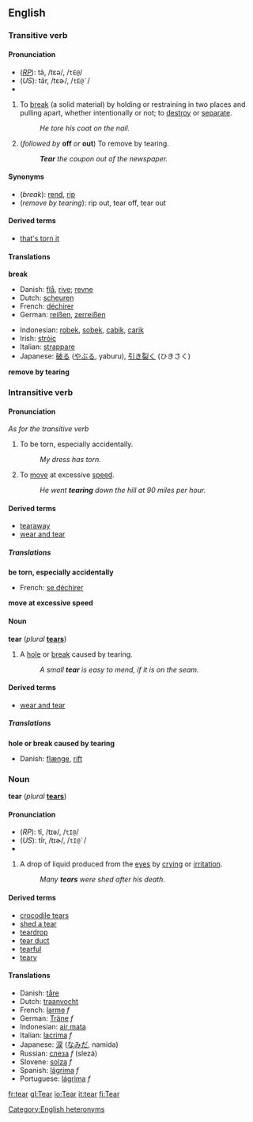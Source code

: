 ==English==
===Transitive verb===
{{en-infl-irreg|tear|tears|tearing|tore|torn}}

====Pronunciation====
*(''[[RP]]''): tâ, /tɛə/, /<tt>tE@</tt>/
*(''US''): târ, /tɛɚ/, /<tt>tE@`</tt>/
*{{audio|en-us-tear-verb.ogg|Audio (US), verb}}

#To [[break]] (a solid material) by holding or restraining in two places and pulling apart, whether intentionally or not; to [[destroy]] or [[separate]].
#:''He tore his coat on the nail.''
#(''followed by'' '''off''' ''or'' '''out''') To remove by tearing.
#:'''''Tear''' the coupon out of the newspaper.''

====Synonyms====
*(''break''): [[rend]], [[rip]]
*(''remove by tearing''): rip out, tear off, tear out

====Derived terms====
*[[that's torn it]]

====Translations====

'''break'''
{{top}}
*Danish: [[flå]], [[rive]]; [[revne]]
*Dutch: [[scheuren]]
*French: [[déchirer]]
*German: [[reißen]], [[zerreißen]]
{{mid}}
*Indonesian: [[robek]], [[sobek]], [[cabik]], [[carik]]
*Irish: [[stróic]]
*Italian: [[strappare]]
*Japanese: [[破る]] ([[やぶる]], yaburu), [[引き裂く]] (ひきさく)
{{bottom}}

'''remove by tearing'''
{{top}}
{{mid}}
{{bottom}}

===Intransitive verb===
{{en-infl-irreg|tear|tears|tearing|tore|torn}}

====Pronunciation====
''As for the transitive verb''

#To be torn, especially accidentally.
#:''My dress has torn.''
#To [[move]] at excessive [[speed]].
#:''He went '''tearing''' down the hill at 90 miles per hour.''

====Derived terms====
*[[tearaway]]
*[[wear and tear]]

=====Translations=====

'''be torn, especially accidentally'''
{{top}}
*French: [[se déchirer]]
{{mid}}
{{bottom}}

'''move at excessive speed'''
{{top}}
{{mid}}
{{bottom}}

====Noun====
'''tear'''  (''plural'' '''[[tears]]''')
#A [[hole]] or [[break]] caused by tearing.
#:''A small '''tear''' is easy to mend, if it is on the seam.''

====Derived terms====
*[[wear and tear]]

=====Translations=====

'''hole or break caused by tearing'''
*Danish: [[flænge]], [[rift#Danish|rift]]

===Noun===
{{wikipedia}}
'''tear'''  (''plural'' '''[[tears]]''')

====Pronunciation====
*(''RP''): tî, /tɪə/, /<tt>tI@</tt>/
*(''US''): tîr, /tɪɚ/, /<tt>tI@`</tt>/
*{{audio|en-us-tear-noun.ogg|Audio (US), noun}}

#A drop of liquid produced from the [[eye]]s by [[crying]] or [[irritation]].
#:''Many '''tears''' were shed after his death.''

====Derived terms====
*[[crocodile tears]]
*[[shed a tear]]
*[[teardrop]]
*[[tear duct]]
*[[tearful]]
*[[teary]]

====Translations====
*Danish: [[tåre]]
*Dutch: [[traanvocht]]
*French: [[larme]] ''f''
*German: [[Träne]] ''f''
*Indonesian: [[air mata]]
*Italian: [[lacrima]] ''f''
*Japanese: [[涙]] ([[なみだ]], namida)
*Russian: [[слеза]] ''f'' (slezá)
*Slovene: [[solza]] ''f''
*Spanish: [[lágrima]] ''f''
*Portuguese: [[lágrima]] ''f''

[[Category:English heteronyms]]

[[fr:tear]]
[[gl:Tear]]
[[io:Tear]]
[[it:tear]]
[[fi:Tear]]